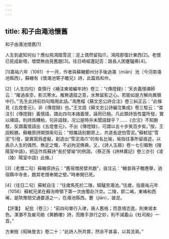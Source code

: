 ```yaml
---
---
---
```

title: 和子由澠池懷舊
---



和子由澠池懷舊[1]


人生到處知何似？應似飛鴻踏雪泥：泥上偶然留指爪，鴻飛那復計東西[2]。老僧已死成新塔，壞壁無由見舊題[3]。往日崎嶇還記否：路長人困蹇驢嘶[4]。

[1]嘉祐六年（1061）十一月，作者與蘇轍鄭州分手後過澠（miǎn）池（今河南澠池縣西）。蘇轍有《懷澠池寄子瞻兄》詩，此篇爲和作。

[2]〔人生四句〕查慎行《補注東坡編年詩》卷三：“《傳燈録》：‘天衣義懷禪師云：“雁過長空，影沉寒水。雁無遺蹤之意，水無留影之心。若能如是方解向異類中行。”’先生此詩前四句暗用此話。”馮應榴《蘇文忠公詩合注》卷三糾正云：“此條見《五燈會元》，非《傳燈録》也。”王文誥《蘇文忠公詩編注集成》卷三駁云：“查注引《傳燈録》義懷語，謂此四句本諸義懷，誣罔已極。凡此類詩皆性靈所發，實以禪語，則詩爲糟粕，句非語録，况公是時并未聞語録乎？……《合注》不知删駁，反謂義懷語出《五燈會元》，不出《傳燈録》，可謂以五十步笑百步矣。”按，王説較勝。蘇轍原詩開頭兩句云：“相攜話别鄭原上，共道長途怕雪泥。”蘇軾從“雪泥”引發，變實寫爲虚擬，創造出“雪泥鴻爪”的有名比喻，喻指往事所留痕迹，以表示人生的偶然、無定之慨，不必拘泥佛典。又，《詩人玉屑》卷一七引韓駒《陵陽室中語》，把這作爲蘇詩“長於譬喻”的例證。（蔡正孫《詩林廣記》卷三亦引《凌（陵）陽室中語》此條。）

[3]〔老僧二句〕蘇轍原詩云：“舊宿僧房壁共題”，自注云：“轍昔與子瞻應舉，過宿縣中寺舍，題其老僧奉閑之壁。”時奉閑已死。

[4]〔往日二句〕蘇軾自注：“往歲馬死於二陵，騎驢至澠池。”往歲，指嘉祐元年（1056）蘇軾兄弟在蘇洵帶領下第一次由蜀赴汴京。二陵，即二崤，東崤和西崤，是陝豫間交通要道之一，在澠池縣西。蹇（jiǎn），跛足。

【評箋】　紀批（卷三）：“前四句單行入律，唐人舊格；而意境恣逸，則東坡本色。渾灝不及崔司勛《黄鶴樓》詩，而撒手游行之妙，則不減義山《杜司勛》一首。”

方東樹《昭昧詹言》卷二十：“此詩人所共賞，然余不甚喜，以其流易。”